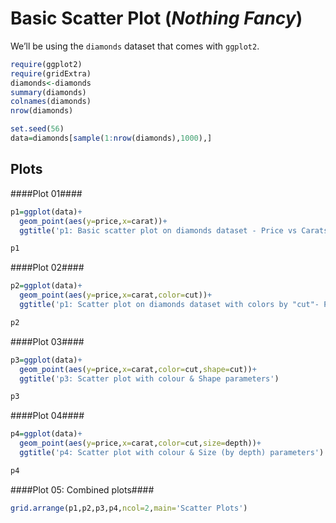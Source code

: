 Basic Scatter Plot (*Nothing Fancy*)
====================================

We'll be using the `diamonds` dataset that comes with `ggplot2`.

```r

require(ggplot2)
require(gridExtra)
diamonds<-diamonds
summary(diamonds)
colnames(diamonds)
nrow(diamonds)

set.seed(56)
data=diamonds[sample(1:nrow(diamonds),1000),]
```


Plots
-------

####Plot 01####

```r

p1=ggplot(data)+
  geom_point(aes(y=price,x=carat))+
  ggtitle('p1: Basic scatter plot on diamonds dataset - Price vs Carats')

p1

```

####Plot 02####

```r

p2=ggplot(data)+
  geom_point(aes(y=price,x=carat,color=cut))+
  ggtitle('p1: Scatter plot on diamonds dataset with colors by "cut"- Price vs Carats')

p2

```

####Plot 03####

```r
p3=ggplot(data)+
  geom_point(aes(y=price,x=carat,color=cut,shape=cut))+
  ggtitle('p3: Scatter plot with colour & Shape parameters')

p3

```

####Plot 04####

```r

p4=ggplot(data)+
  geom_point(aes(y=price,x=carat,color=cut,size=depth))+
  ggtitle('p4: Scatter plot with colour & Size (by depth) parameters')

p4
```

####Plot 05: Combined plots####

```r

grid.arrange(p1,p2,p3,p4,ncol=2,main='Scatter Plots')

```
